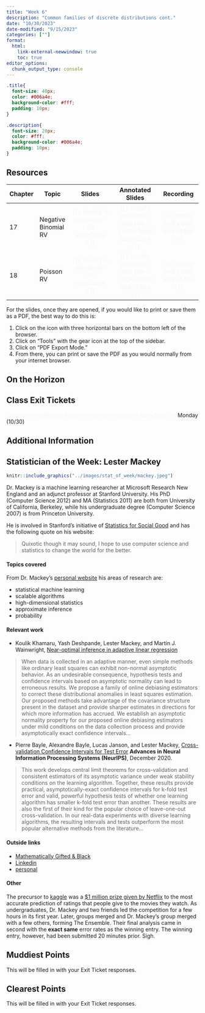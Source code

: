 ```yaml
---
title: "Week 6"
description: "Common families of discrete distributions cont."
date: "10/30/2023"
date-modified: "9/15/2023"
categories: [""]
format: 
  html:
    link-external-newwindow: true
    toc: true
editor_options: 
  chunk_output_type: console
---
```


```css
.title{
  font-size: 40px;
  color: #006a4e;
  background-color: #fff;
  padding: 10px;
}

.description{
  font-size: 20px;
  color: #fff;
  background-color: #006a4e;
  padding: 10px;
}
```

## Resources

| Chapter | Topic                |                                Slides                                 |                                  Annotated Slides                                  |                           Recording                           |
|---------|----------------------|:---------------------------------------------------------------------:|:----------------------------------------------------------------------------------:|:-------------------------------------------------------------:|
| 17      | Negative Binomial RV | [{{< iconify ri slideshow-fill size=30px >}}]{style="color:#f8f5f0;"} | [{{< iconify pepicons-pop pen-circle-filled size=29px >}}]{style="color:#f8f5f0;"} | [{{< iconify mdi video size=34px >}}]{style="color:#f8f5f0;"} |
| 18      | Poisson RV           | [{{< iconify ri slideshow-fill size=30px >}}]{style="color:#f8f5f0;"} | [{{< iconify pepicons-pop pen-circle-filled size=29px >}}]{style="color:#f8f5f0;"} | [{{< iconify mdi video size=34px >}}]{style="color:#f8f5f0;"} |

For the slides, once they are opened, if you would like to print or save them as a PDF, the best way to do this is:

1.  Click on the icon with three horizontal bars on the bottom left of the browser.
2.  Click on "Tools" with the gear icon at the top of the sidebar.
3.  Click on "PDF Export Mode."
4.  From there, you can print or save the PDF as you would normally from your internet browser.

## On the Horizon

## Class Exit Tickets

[{{< iconify healthicons health-worker-form-negative size=30px >}}]{style="color:#f8f5f0;"} Monday (10/30)

## Additional Information

## Statistician of the Week: Lester Mackey

::: grid
::: g-col-4
```r
knitr::include_graphics("../images/stat_of_week/mackey.jpeg")
```
:::

::: g-col-8
Dr. Mackey is a machine learning researcher at Microsoft Research New England and an adjunct professor at Stanford University. His PhD (Computer Science 2012) and MA (Statistics 2011) are both from University of California, Berkeley, while his undergraduate degree (Computer Science 2007) is from Princeton University.

He is involved in Stanford's initiative of <a href = "https://stats-for-good.stanford.edu/" target = "_blank">Statistics for Social Good</a> and has the following quote on his website:

> Quixotic though it may sound, I hope to use computer science and statistics to change the world for the better.
:::
:::

#### Topics covered

From Dr. Mackey's <a href = "http://stanford.edu/~lmackey/" target = "_blank">personal website</a> his areas of research are:

-   statistical machine learning
-   scalable algorithms
-   high-dimensional statistics
-   approximate inference
-   probability

#### Relevant work

-   Koulik Khamaru, Yash Deshpande, Lester Mackey, and Martin J. Wainwright, <a href = "https://arxiv.org/pdf/2107.02266.pdf" target = "_blank">Near-optimal inference in adaptive linear regression</a>

> When data is collected in an adaptive manner, even simple methods like ordinary least squares can exhibit non-normal asymptotic behavior. As an undesirable consequence, hypothesis tests and confidence intervals based on asymptotic normality can lead to erroneous results. We propose a family of online debiasing estimators to correct these distributional anomalies in least squares estimation. Our proposed methods take advantage of the covariance structure present in the dataset and provide sharper estimates in directions for which more information has accrued. We establish an asymptotic normality property for our proposed online debiasing estimators under mild conditions on the data collection process and provide asymptotically exact confidence intervals...

-   Pierre Bayle, Alexandre Bayle, Lucas Janson, and Lester Mackey, <a href = "https://proceedings.neurips.cc/paper/2020/hash/bce9abf229ffd7e570818476ee5d7dde-Abstract.html" target = "_blank">Cross-validation Confidence Intervals for Test Error</a> **Advances in Neural Information Processing Systems (NeurIPS)**, December 2020.

> This work develops central limit theorems for cross-validation and consistent estimators of its asymptotic variance under weak stability conditions on the learning algorithm. Together, these results provide practical, asymptotically-exact confidence intervals for k-fold test error and valid, powerful hypothesis tests of whether one learning algorithm has smaller k-fold test error than another. These results are also the first of their kind for the popular choice of leave-one-out cross-validation. In our real-data experiments with diverse learning algorithms, the resulting intervals and tests outperform the most popular alternative methods from the literature...

#### Outside links

-   [Mathematically Gifted & Black](https://mathematicallygiftedandblack.com/honorees/lester-mackey/)
-   [Linkedin](https://www.linkedin.com/in/lester-mackey-5902909/)
-   [personal](http://stanford.edu/~lmackey/)

#### Other

The precursor to <a href = "https://www.kaggle.com/" target = "_blank">kaggle</a> was a <a href = "https://en.wikipedia.org/wiki/Netflix_Prize" target = "_blank">\$1 million prize given by Netflix</a> to the most accurate prediction of ratings that people give to the movies they watch. As undergraduates, Dr. Mackey and two friends led the competition for a few hours in its first year. Later, groups merged and Dr. Mackey's group merged with a few others, forming The Ensemble. Their final analysis came in second with the **exact same** error rates as the winning entry. The winning entry, however, had been submitted 20 minutes prior. Sigh.

## Muddiest Points

This will be filled in with your Exit Ticket responses.

## Clearest Points

This will be filled in with your Exit Ticket responses.
